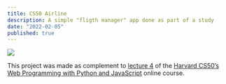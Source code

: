 ```yaml
---
title: CS50 Airline
description: A simple "fligth manager" app done as part of a study
date: "2022-02-05"
published: true
---
```


![](s3:portfolio/index-cs50-airline.png)

This project was made as complement to [lecture 4](https://cs50.harvard.edu/web/2020/weeks/4/) of the [Harvard CS50’s Web Programming with Python and JavaScript](https://pll.harvard.edu/course/cs50s-web-programming-python-and-javascript) online course.